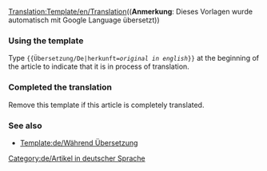 <noinclude>[[Translation:Template/en/Translation]]</noinclude><noinclude>(('''Anmerkung''': Dieses Vorlagen wurde automatisch mit Google Language übersetzt))
</noinclude>
{{en/Ambox| type  = style
| image = en/Translation.png
| text  = <strong>Dieser Artikel wird aus dem Originaltext vom Englischen in die  deutsche Sprache übersetzt: <includeonly>[{{SERVER}}{{localurl:{{NAMESPACE}}:{{{herkunft}}}|action=view}} {{{herkunft}}}]</includeonly><noinclude>{{{herkunft}}}</noinclude>.</strong><br/>
<p style="font-size: 90%">Bitte helft die Übersetzung zu verbessern. Verwenden Sie bitte das [[en/Wiki/Manual of Style|Manual of Style]] für die korrekte Formatierung.<br/>
Denken Sie daran, dass Sie diese Notiz entfernen, wenn der Artikel korrekt übersetzt wurde.</p>
}}
<noinclude>
=== Using the template ===
Type <code><nowiki>{{</nowiki>Übersetzung/De|herkunft=''original in english''<nowiki>}}</nowiki></code> at the beginning of the article to indicate that it is in process of translation.

=== Completed the translation===
Remove this template if this article is completely translated.

=== See also===
* [[Template:de/Während Übersetzung]]</noinclude>

<includeonly>[[Category:de/Artikel in deutscher Sprache]]</includeonly>